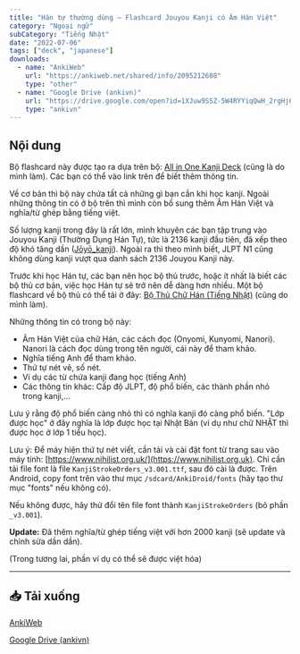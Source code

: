 ```yaml
---
title: "Hán tự thường dùng – Flashcard Jouyou Kanji có Âm Hán Việt"
category: "Ngoại ngữ"
subCategory: "Tiếng Nhật"
date: "2022-07-06"
tags: ["deck", "japanese"]
downloads:
  - name: "AnkiWeb"
    url: "https://ankiweb.net/shared/info/2095212688"
    type: "other"
  - name: "Google Drive (ankivn)"
    url: "https://drive.google.com/open?id=1XJuw9SSZ-5W4RYYiqQwH_2rgHj63ZKPZ&usp=drive_fs"
    type: "ankivn"
---
```


## Nội dung

Bộ flashcard này được tạo ra dựa trên bộ: [All in One Kanji Deck](https://ankiweb.net/shared/info/798002504) (cũng là do mình làm). Các bạn có thể vào link trên để biết thêm thông tin.

Về cơ bản thì bộ này chứa tất cả những gì bạn cần khi học kanji. Ngoài những thông tin có ở bộ trên thì mình còn bổ sung thêm Âm Hán Việt và nghĩa/từ ghép bằng tiếng việt.

Số lượng kanji trong đây là rất lớn, mình khuyên các bạn tập trung vào Jouyou Kanji (Thường Dụng Hán Tự), tức là 2136 kanji đầu tiên, đã xếp theo độ khó tăng dần ([Jōyō_kanji](https://vi.wikipedia.org/wiki/Jōyō_kanji)). Ngoài ra thì theo mình biết, JLPT N1 cũng không dùng kanji vượt qua danh sách 2136 Jouyou Kanji này.

Trước khi học Hán tự, các bạn nên học bộ thủ trước, hoặc ít nhất là biết các bộ thủ cơ bản, việc học Hán tự sẽ trở nên dễ dàng hơn nhiều. Một bộ flashcard về bộ thủ có thể tải ở đây: [Bộ Thủ Chữ Hán (Tiếng Nhật)](https://ankivn.com/blog/bo-thu-chu-han) (cũng do mình làm).

Những thông tin có trong bộ này:

- Âm Hán Việt của chữ Hán, các cách đọc (Onyomi, Kunyomi, Nanori). Nanori là cách đọc dùng trong tên người, cái này để tham khảo.
- Nghĩa tiếng Anh để tham khảo.
- Thứ tự nét vẽ, số nét.
- Ví dụ các từ chứa kanji đang học (tiếng Anh)
- Các thông tin khác: Cấp độ JLPT, độ phổ biến, các thành phần nhỏ trong kanji,...

Lưu ý rằng độ phổ biến càng nhỏ thì có nghĩa kanji đó càng phổ biến. "Lớp được học" ở đây nghĩa là lớp được học tại Nhật Bản (ví dụ như chữ NHẬT thì được học ở lớp 1 tiểu học).

Lưu ý: Để máy hiện thứ tự nét viết, cần tải và cài đặt font từ trang sau vào máy tính: [https://www.nihilist.org.uk/](https://www.nihilist.org.uk). Chỉ cần tải file font là file `KanjiStrokeOrders_v3.001.ttf`, sau đó cài là được. Trên Android, copy font trên vào thư mục `/sdcard/AnkiDroid/fonts` (hãy tạo thư mục "fonts" nếu không có).

Nếu không được, hãy thử đổi tên file font thành `KanjiStrokeOrders` (bỏ phần `_v3.001`).

**Update:** Đã thêm nghĩa/từ ghép tiếng việt với hơn 2000 kanji (sẽ update và chỉnh sửa dần dần).

(Trong tương lai, phần ví dụ có thể sẽ được việt hóa)

___

## 📥 Tải xuống

[AnkiWeb](https://ankiweb.net/shared/info/2095212688)

[Google Drive (ankivn)](https://drive.google.com/open?id=1XJuw9SSZ-5W4RYYiqQwH_2rgHj63ZKPZ&usp=drive_fs)